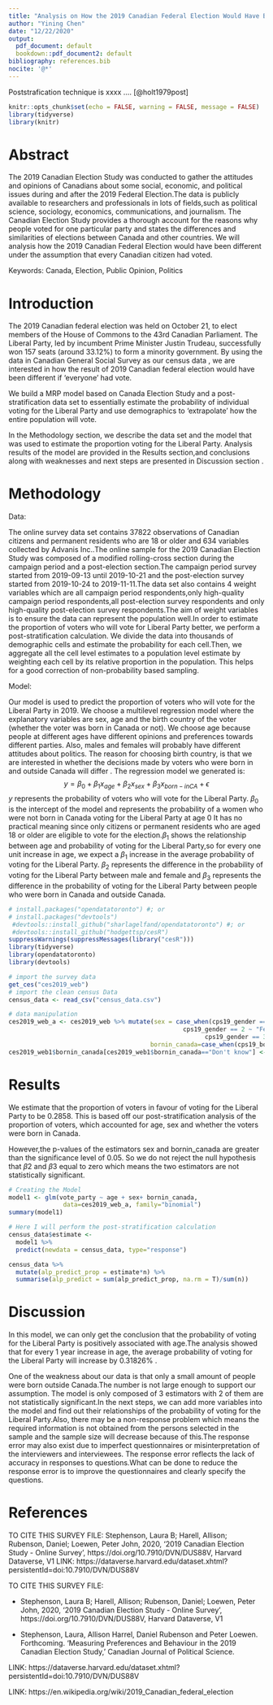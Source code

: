 ```yaml
---
title: "Analysis on How the 2019 Canadian Federal Election Would Have Been Different If ‘Everyone’ Had Vote"
author: "Yining Chen"
date: "12/22/2020"
output:
  pdf_document: default
  bookdown::pdf_document2: default
bibliography: references.bib
nocite: '@*'
---
```


Poststrafication technique is xxxx .... [@holt1979post]

```r
knitr::opts_chunk$set(echo = FALSE, warning = FALSE, message = FALSE)
library(tidyverse)
library(knitr)
```

# Abstract
The 2019 Canadian Election Study was conducted to gather the attitudes and opinions of Canadians  about some social, economic, and political issues during and after the 2019 Federal Election.The data is publicly available to researchers and professionals in lots of fields,such as political science, sociology, economics, communications, and journalism. The Canadian Election Study provides a thorough account for the reasons why people voted for one particular party and states the differences and similarities of elections between Canada and other countries. We will analysis how the 2019 Canadian Federal Election would have been different under the assumption that every Canadian citizen had voted.

Keywords: Canada, Election, Public Opinion, Politics

\newpage

# Introduction
The 2019 Canadian federal election was held on October 21, to elect members of the House of Commons to the 43rd Canadian Parliament. The Liberal Party, led by incumbent Prime Minister Justin Trudeau, successfully won 157 seats (around 33.12%) to form a minority government. By using the data in Canadian General Social Survey as our census data , we are interested in how the result of 2019 Canadian federal election would have been different if ‘everyone’ had vote.

We build a MRP model based on Canada Election Study and a post-stratification data set to essentially estimate the probability of individual voting for the Liberal Party and use demographics to 'extrapolate' how the entire population will vote.

In the Methodology section, we describe the data set and the model that was used to estimate the proportion voting for the Liberal Party. Analysis results of the model are provided in the Results section,and conclusions along with weaknesses and next steps are presented in Discussion section .

\newpage

# Methodology
Data:

The online survey data set contains 37822 observations of Canadian citizens and permanent residents who are 18 or older and 634 variables collected by Advanis Inc..The online sample for the 2019 Canadian Election Study was composed of  a modified rolling-cross section during the campaign period and a post-election section.The campaign period survey started from 2019-09-13 until  2019-10-21 and the post-election survey started from 2019-10-24 to 2019-11-11.The data set also contains 4 weight variables which are all campaign period respondents,only high-quality campaign period respondents,all post-election survey respondents and only high-quality post-election survey respondents.The aim of weight variables is to ensure the data can represent the population well.In order to estimate the proportion of voters who will vote for Liberal Party better, we  perform a post-stratification calculation. We divide the data into thousands of demographic cells and estimate the probability for each cell.Then, we aggregate all the cell level estimates to a population level estimate by weighting each cell by its relative proportion in the population. This helps for a good correction of non-probability based sampling.

Model:

Our model is used to predict the proportion of voters who will vote for the Liberal Party in 2019. We choose a multilevel regression model where the explanatory variables are sex, age and the birth country of the voter (whether the voter was born in Canada or not). We choose age because people at different ages have different opinions and preferences towards different parties. Also, males and females will probably have different attitudes about politics. The reason for choosing birth country, is that we are interested in whether the decisions made by voters who were born in and outside Canada will differ . The  regression model we generated is:
$$ y = \beta_0+\beta_1  x_{age} + \beta_2 x_{sex}+\beta_3x_{born-inCA}+ \epsilon$$
$y$ represents the probability of voters who will vote for the Liberal Party. $\beta_0$ is the intercept of the model and represents the probability of a women who were not born in Canada voting for the Liberal Party at age 0 It has no practical meaning since only citizens or  permanent residents who are aged 18 or older are eligible to vote for the election.$\beta_1$ shows the relationship between age and probability of voting for the Liberal Party,so for every one unit increase in age, we expect a $\beta_1$ increase in the average probability of voting for the Liberal Party. $\beta_2$ represents the difference in the probability of voting for the Liberal Party between male and female and  $\beta_3$ represents the difference in the probability of voting for the Liberal Party between people who were born in Canada and outside Canada.

```r
# install.packages("opendatatoronto") #; or 
# install.packages("devtools")
 #devtools::install_github("sharlagelfand/opendatatoronto") #; or
 #devtools::install_github("hodgettsp/cesR")
suppressWarnings(suppressMessages(library("cesR")))
library(tidyverse)
library(opendatatoronto)
library(devtools)
```


```r
# import the survey data
get_ces("ces2019_web")
# import the clean census Data
census_data <- read_csv("census_data.csv")

# data manipulation
ces2019_web_a <- ces2019_web %>% mutate(sex = case_when(cps19_gender == 1 ~ "Male",
                                                cps19_gender == 2 ~ "Female",
                                                      cps19_gender == 3 ~ "Other"),
                                       bornin_canada=case_when(cps19_bornin_canada==1~"Yes",cps19_bornin_canada==2~"No",cps19_bornin_canada==3~"Don't know"),age = cps19_age, vote_party = ifelse(cps19_votechoice == 1,1,0)) 
ces2019_web1$bornin_canada[ces2019_web1$bornin_canada=="Don't know"] <- NA
```
# Results
We estimate that the proportion of voters in favour of voting for the Liberal Party to be 0.2858. This is based off our post-stratification analysis of the proportion of voters, which accounted for age, sex and whether the voters were born in Canada.

However,the p-values of the estimators sex and bornin_canada are greater than the significance level of 0.05. So we do not reject the null hypothesis that $\beta2$ and  $\beta3$ equal to zero which means the two estimators are not statistically significant.

```r

# Creating the Model
model1 <- glm(vote_party ~ age + sex+ bornin_canada, 
               data=ces2019_web_a, family="binomial")
summary(model1)
```

```r
# Here I will perform the post-stratification calculation
census_data$estimate <-
  model1 %>%
  predict(newdata = census_data, type="response")

census_data %>%
  mutate(alp_predict_prop = estimate*n) %>%
  summarise(alp_predict = sum(alp_predict_prop, na.rm = T)/sum(n))


```


# Discussion

In this model, we can only get the conclusion that the probability of voting for the Liberal Party is positively associated with age.The analysis showed that for every 1 year increase in age, the average probability of voting for the Liberal Party will increase by 0.31826% .

One of the weakness about our data is that only a small amount of people were born outside Canada.The number is not large enough to support our assumption. The model is only composed of 3 estimators with 2 of them are not statistically significant.In the next steps, we can add more variables into the model and find out their relationships of the probability of voting for the Liberal Party.Also, there may be a non-response problem which means the required information is not obtained from the persons selected in the sample and the sample size will decrease because of this.The response error may also exist due to imperfect questionnaires or misinterpretation of the interviewers and interviewees. The response error reflects the lack of accuracy in responses to questions.What can be done to reduce the response error is to improve the questionnaires and clearly specify the questions.

# References

TO CITE THIS SURVEY FILE: Stephenson, Laura B; Harell, Allison; Rubenson, Daniel; Loewen, Peter John, 2020, '2019 Canadian Election Study - Online Survey',
           https://doi.org/10.7910/DVN/DUS88V, Harvard Dataverse, V1
LINK: https://dataverse.harvard.edu/dataset.xhtml?persistentId=doi:10.7910/DVN/DUS88V

TO CITE THIS SURVEY FILE:

- Stephenson, Laura B; Harell, Allison; Rubenson, Daniel; Loewen, Peter John, 2020, '2019 Canadian Election Study - Online Survey', https://doi.org/10.7910/DVN/DUS88V, Harvard Dataverse, V1

- Stephenson, Laura, Allison Harrel, Daniel Rubenson and Peter Loewen. Forthcoming. 'Measuring Preferences and Behaviour in the 2019 Canadian Election Study,' Canadian Journal of Political Science.

LINK: https://dataverse.harvard.edu/dataset.xhtml?persistentId=doi:10.7910/DVN/DUS88V

LINK: https://en.wikipedia.org/wiki/2019_Canadian_federal_election



